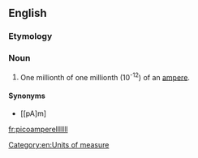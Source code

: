 ==English==

===Etymology===
{{prefix|pico|ampere}}

===Noun===
{{en-noun}}

# One millionth of one millionth (10<sup>-12</sup>) of an [[ampere]].

====Synonyms====
*[[pA]m]

[[Category:en:Units of measure]]

[[fr:picoampere]]lllllll
